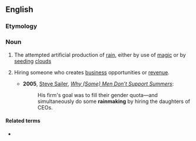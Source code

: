 ==English==
{{wikipedia}}

===Etymology===
{{compound|en|rain|making}}

===Noun===
{{en-noun|-}}

# The attempted artificial production of [[rain]], either by use of [[magic]] or by [[seeding]] [[cloud]]s
# {{lb|en|US|informal}} Hiring someone who creates [[business]] opportunities or [[revenue]].
#* '''2005''', [[w:Steve Sailer|Steve Sailer]], ''[https://web.archive.org/web/20110719175156/https://www.vdare.com/sailer/050306_summers.htm Why (Some) Men Don’t Support Summers]'':
#*: His firm's goal was to fill their gender quota—and simultaneously do some '''rainmaking''' by hiring the daughters of CEOs.

====Related terms====
* {{l|en|rainmaker}}